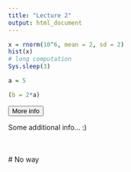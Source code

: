 ```yaml
---
title: "Lecture 2"
output: html_document
---
```


```r
x = rnorm(10^6, mean = 2, sd = 2)
hist(x)
# long computation
Sys.sleep(3)
```

```r
a = 5
```

```r
(b = 2*a)
```
<button data-toggle="collapse" data-target="#demo">
More info
</button>
<div id="demo" class="collapse">
<p>Some additional info… :)</p>
</div>
<br>
<br>
# No way
